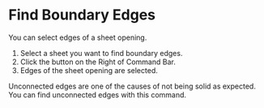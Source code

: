 
<Reference shortcut="" command="Find Boundary Edges" button="Right of Command Bar" />

# Find Boundary Edges

You can select edges of a sheet opening.

1. Select a sheet you want to find boundary edges.
2. Click the button <ButtonIcon type="button-find-boundary-edges" /> on the Right of Command Bar.
3. Edges of the sheet opening are selected.

<Callout type="info" emoji="💡">
Unconnected edges are one of the causes of not being solid as expected. You can find unconnected edges with this command.
</Callout>




